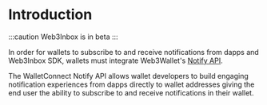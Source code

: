 # Introduction

:::caution
Web3Inbox is in beta
:::

In order for wallets to subscribe to and receive notifications from dapps and Web3Inbox SDK, wallets must integrate Web3Wallet's [Notify API](../web3wallet/notify/introduction).

The WalletConnect Notify API allows wallet developers to build engaging notification experiences from dapps directly to wallet addresses giving the end user the ability to subscribe to and receive notifications in their wallet.
